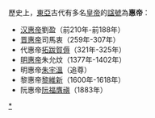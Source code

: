 歷史上，[[東亞|東亞]]古代有多名[[皇帝|皇帝]]的[[諡號|諡號]]為'''惠帝'''：
*[[汉惠帝|汉惠帝]]劉盈（前210年-前188年） 
*[[晋惠帝|晋惠帝]]司馬衷（259年-307年）
*代惠帝[[拓跋賀傉|拓跋賀傉]]（321年-325年）
*[[明惠帝|明惠帝]]朱允炆（1377年-1402年）
*明惠帝[[朱宇溫|朱宇溫]]（追尊）
*黎惠帝[[黎維新|黎維新]]（1600年-1618年）
*阮惠帝[[阮福膺禛|阮福膺禛]]（1883年）

{{disambig}}

[[Category:諡惠|*]]
